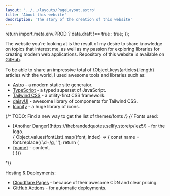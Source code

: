```yaml
---
layout: '../../layouts/PageLayout.astro'
title: 'About this website'
description: 'The story of the creation of this website'
---
```



  return import.meta.env.PROD ? data.draft !== true : true;
});


The website you're looking at is the result of my desire to share knowledge on topics that interest me, 
as well as my passion for exploring libraries for creating modern web applications. 
Repository of this website is available on [GitHub](https://github.com/Avaray/dav.one).

To be able to share an impressive total of <span class="font-bold">{Object.keys(articles).length} articles</span> with the world, I used awesome tools and libraries such as:  

- [Astro](https://astro.build/) - a modern static site generator.
- [TypeScript](https://www.typescriptlang.org/) - a typed superset of JavaScript.
- [Tailwind CSS](https://tailwindcss.com/) - a utility-first CSS framework.
- [daisyUI](https://daisyui.com/) - awesome library of components for Tailwind CSS.
- [Iconify](https://iconify.design/) - a huge library of icons.

{/* TODO: Find a new way to get the list of themes/fonts */}
{/* Fonts used: 
<ul>
<li>[Another Danger](https://thebrandedquotes.sellfy.store/p/lez5/) - for the logo.</li>
{ Object.values(fontList).map((font, index) => {
  const name = font.replace(/:\d+/g, '');
  return (
  <li key={index}>
    <a href={fontBaseUrl + name.replace(/\s/, '+')}>{name}</a> - content.
  </li>
  )
})}
</ul> */}

Hosting & Deployments:
- [Cloudflare Pages](https://pages.cloudflare.com/) - because of their awesome CDN and clear pricing.
- [GitHub Actions](https://github.com/features/actions) - for automatic deployments.

<StatsLighthouse />

<StatsCloudflare />
